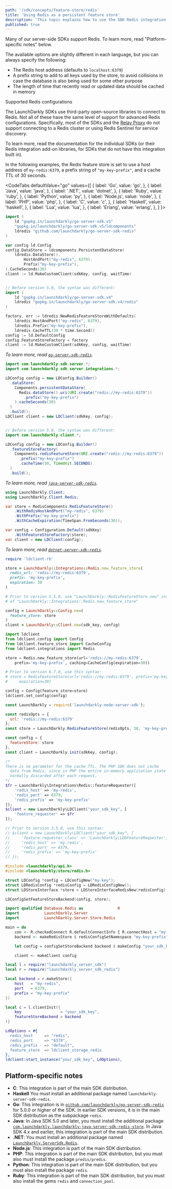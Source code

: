```yaml
---
path: '/sdk/concepts/feature-store/redis'
title: 'Using Redis as a persistent feature store'
description: 'This topic explains how to use the SDK Redis integration as a persistent feature store.'
published: true
---
```


Many of our server-side SDKs support Redis. To learn more, read "Platform-specific notes" below.

The available options are slightly different in each language, but you can always specify the following:

- The Redis host address (defaults to `localhost:6379`)
- A prefix string to add to all keys used by the store, to avoid collisions in case the database is also being used for some other purpose
- The length of time that recently read or updated data should be cached in memory

<Callout intent="alert">
  <CalloutTitle>Supported Redis configurations</CalloutTitle>
  <CalloutDescription>

The LaunchDarkly SDKs use third-party open-source libraries to connect to Redis. Not all of these have the same level of support for advanced Redis configurations. Specifically, most of the SDKs and the [Relay Proxy](https://docs.launchdarkly.com/home/advanced/relay-proxy) do not support connecting to a Redis cluster or using Redis Sentinel for service discovery.

To learn more, read the documentation for the individual SDKs (or their Redis integration add-on libraries, for SDKs that do not have this integration built in).

  </CalloutDescription>
</Callout>

In the following examples, the Redis feature store is set to use a host address of `my-redis:6379`, a prefix string of `"my-key-prefix"`, and a cache TTL of 30 seconds.

<CodeTabs
  defaultValue="go"
  values={[
    { label: 'Go', value: 'go', },
    { label: 'Java', value: 'java', },
    { label: '.NET', value: 'dotnet', },
    { label: 'Ruby', value: 'ruby', },
    { label: 'Python', value: 'py', },
    { label: 'Node.js', value: 'node', },
    { label: 'PHP', value: 'php', },
    { label: 'C', value: 'c', },
    { label: 'Haskell', value: 'haskell', },
    { label: 'Lua', value: 'lua', },
    { label: 'Erlang', value: 'erlang', },
  ]
}>

<CodeTabItem value="go">

```go
import (
    ld "gopkg.in/launchdarkly/go-server-sdk.v5"
    "gopkg.in/launchdarkly/go-server-sdk.v5/ldcomponents"
    ldredis "github.com/launchdarkly/go-server-sdk-redis"
)

var config ld.Config
config.DataStore = ldcomponents.PersistentDataStore(
    ldredis.DataStore().
        HostAndPort("my-redis", 6379).
        Prefix("my-key-prefix"),
).CacheSeconds(30)
client := ld.MakeCustomClient(sdkKey, config, waitTime)


// Before version 5.0, the syntax was different:
import (
    ld "gopkg.in/launchdarkly/go-server-sdk.v4"
    ldredis "gopkg.in/launchdarkly/go-server-sdk.v4/redis"
)

factory, err := ldredis.NewRedisFeatureStoreWithDefaults(
    ldredis.HostAndPort("my-redis", 6379),
    ldredis.Prefix("my-key-prefix"),
    ldredis.CacheTTL(30 * time.Second))
config := ld.DefaultConfig
config.FeatureStoreFactory = factory
client := ld.MakeCustomClient(sdkKey, config, waitTime)
```

*To learn more, read [`go-server-sdk-redis`](https://pkg.go.dev/github.com/launchdarkly/go-server-sdk-redis).*

</CodeTabItem>
<CodeTabItem value="java">

```java
import com.launchdarkly.sdk.server.*;
import com.launchdarkly.sdk.server.integrations.*;

LDConfig config = new LDConfig.Builder()
  .dataStore(
    Components.persistentDataStore(
      Redis.dataStore().uri(URI.create("redis://my-redis:6379"))
        .prefix("my-key-prefix")
    ).cacheSeconds(30)
  )
  .build();
LDClient client = new LDClient(sdkKey, config);


// Before version 5.0, the syntax was different:
import com.launchdarkly.client.*;

LDConfig config = new LDConfig.Builder()
  .featureStoreFactory(
    Components.redisFeatureStore(URI.create("redis://my-redis:6379"))
      .prefix("my-key-prefix")
      .cacheTime(30, TimeUnit.SECONDS)
  )
  .build();
```

*To learn more, read [`java-server-sdk-redis`](https://github.com/launchdarkly/java-server-sdk-redis).*

</CodeTabItem>
<CodeTabItem value="dotnet">

```csharp
using LaunchDarkly.Client;
using LaunchDarkly.Client.Redis;

var store = RedisComponents.RedisFeatureStore()
    .WithRedisHostAndPort("my-redis", 6379)
    .WithPrefix("my-key-prefix")
    .WithCacheExpiration(TimeSpan.FromSeconds(30));

var config = Configuration.Default(sdkKey)
    .WithFeatureStoreFactory(store);
var client = new LDClient(config);
```

*To learn more, read [`dotnet-server-sdk-redis`](https://github.com/launchdarkly/dotnet-server-sdk-redis).*

</CodeTabItem>
<CodeTabItem value="ruby">

```ruby
require 'ldclient-rb'

store = LaunchDarkly::Integrations::Redis.new_feature_store(
  redis_url: 'redis://my-redis:6379',
  prefix: 'my-key-prefix',
  expiration: 30
)

# Prior to version 5.5.0, use "LaunchDarkly::RedisFeatureStore.new" instead
# of "LaunchDarkly::Integrations::Redis.new_feature_store"

config = LaunchDarkly::Config.new(
  feature_store: store
)
client = LaunchDarkly::Client.new(sdk_key, config)
```

</CodeTabItem>
<CodeTabItem value="py">

```python
import ldclient
from ldclient.config import Config
from ldclient.feature_store import CacheConfig
from ldclient.integrations import Redis

store = Redis.new_feature_store(url='redis://my-redis:6379',
    prefix='my-key-prefix', caching=CacheConfig(expiration=30))

# Prior to version 6.7.0, use this syntax:
# store = RedisFeatureStore(url='redis://my-redis:6379', prefix='my-key-prefix',
#     expiration=30)

config = Config(feature_store=store)
ldclient.set_config(config)
```

</CodeTabItem>
<CodeTabItem value="node">

```js
const LaunchDarkly = require('launchdarkly-node-server-sdk');

const redisOpts = {
  url: 'redis://my-redis:6379'
};
const store = LaunchDarkly.RedisFeatureStore(redisOpts, 30, 'my-key-prefix');

const config = {
  featureStore: store
};
const client = LaunchDarkly.init(sdkKey, config);
```

</CodeTabItem>
<CodeTabItem value="php">

```php
/*
There is no parameter for the cache TTL. The PHP SDK does not cache
  data from Redis, since in PHP the entire in-memory application state is
  normally discarded after each request.
*/
$fr = LaunchDarkly\Integrations\Redis::featureRequester([
    'redis_host' => 'my-redis',
    'redis_port' => 6379,
    'redis_prefix' => 'my-key-prefix'
]);
$client = new LaunchDarkly\LDClient("your_sdk_key", [
    'feature_requester' => $fr
]);

// Prior to version 3.5.0, use this syntax:
// $client = new LaunchDarkly\LDClient("your_sdk_key", [
//     'feature_requester_class' => 'LaunchDarkly\LDDFeatureRequester',
//     'redis_host' => 'my-redis',
//     'redis_port' => 6379,
//     'redis_prefix' => 'my-key-prefix'
// ]);
```

</CodeTabItem>

<CodeTabItem value="c">

```c
#include <launchdarkly/api.h>
#include <launchdarkly/store/redis.h>

struct LDConfig *config = LDConfigNew("my-key");
struct LDRedisConfig *redisConfig = LDRedisConfigNew();
struct LDStoreInterface *store = LDStoreInterfaceRedisNew(redisConfig);

LDConfigSetFeatureStoreBackend(config, store);
```

</CodeTabItem>

<CodeTabItem value="haskell">

```haskell
import qualified Database.Redis as               R
import           LaunchDarkly.Server
import           LaunchDarkly.Server.Store.Redis

main = do
    con <- R.checkedConnect R.defaultConnectInfo { R.connectHost = "my-redis:6379" }
    backend <- makeRedisStore $ redisConfigSetNamespace "my-key-prefix" $ makeRedisStoreConfig con

    let config = configSetStoreBackend backend $ makeConfig "your_sdk_key"

    client <- makeClient config
```

</CodeTabItem>
<CodeTabItem value="lua">

```lua
local l = require("launchdarkly_server_sdk")
local r = require("launchdarkly_server_sdk_redis")

local backend = r.makeStore({
    host   = "my-redis",
    port   = 6379,
    prefix = "my-key-prefix"
})

local c = l.clientInit({
    key                 = "your_sdk_key",
    featureStoreBackend = backend
)}
```

</CodeTabItem>
<CodeTabItem value="erlang">

```erlang
LdOptions = #{
  redis_host     => "redis",
  redis_port     => "6379",
  redis_prefix   => "default",
  feature_store  => ldclient_storage_redis
},
ldclient:start_instance("your_sdk_key", LdOptions),
```

</CodeTabItem>
</CodeTabs>

## Platform-specific notes

- **C**: This integration is part of the main SDK distribution.
- **Haskell** You must install an additional package named `launchdarkly-server-sdk-redis`.
- **Go**: This integration is in [`github.com/launchdarkly/go-server-sdk-redis`](https://github.com/launchdarkly/go-server-sdk-redis) for 5.0.0 or higher of the SDK. In earlier SDK versions, it is in the main SDK distribution as the subpackage `redis`.
- **Java**: In Java SDK 5.0 and later, you must install the additional package [`com.launchdarkly.launchdarkly-java-server-sdk-redis-store`](https://github.com/launchdarkly/java-server-sdk-redis). In Java SDK 4.x and earlier, this integration is part of the main SDK distribution.
- **.NET**: You must install an additional package named [`LaunchDarkly.ServerSdk.Redis`](https://github.com/launchdarkly/dotnet-server-sdk-redis).
- **Node.js**: This integration is part of the main SDK distribution.
- **PHP**: This integration is part of the main SDK distribution, but you must also must install the package `predis/predis`.
- **Python**: This integration is part of the main SDK distribution, but you must also install the package `redis`.
- **Ruby**: This integration is part of the main SDK distribution, but you must also install the gems `redis` and `connection_pool`.
